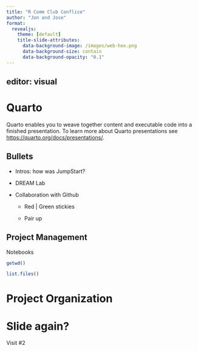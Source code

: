 ```yaml
---
title: "R Comm Club Conflice"
author: "Jon and Jose"
format: 
  revealjs:
    theme: [default]
    title-slide-attributes:
      data-background-image: /images/web-hex.png
      data-background-size: contain
      data-background-opacity: "0.1"
---
```

editor: visual
---

# Quarto

Quarto enables you to weave together content and executable code into a finished presentation. To learn more about Quarto presentations see <https://quarto.org/docs/presentations/>.

## Bullets

-   Intros: how was JumpStart?

-   DREAM Lab

-   Collaboration with Github

    -   Red \| Green stickies

    -   Pair up



## Project Management



Notebooks

```r
getwd()
```

```r
list.files()
```



# Project Organization

# Slide again?
Visit #2
